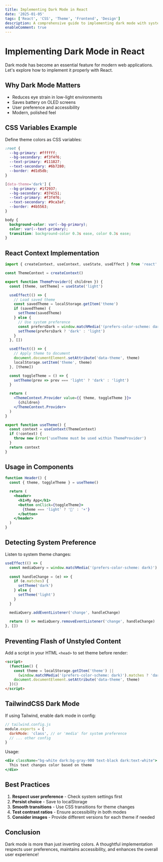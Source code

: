 ```yaml
---
title: Implementing Dark Mode in React
date: '2025-01-05'
tags: ['React', 'CSS', 'Theme', 'Frontend', 'Design']
description: A comprehensive guide to implementing dark mode with system preferences detection and persistent user choice.
enableComment: true
---
```


# Implementing Dark Mode in React

Dark mode has become an essential feature for modern web applications. Let's explore how to implement it properly with React.

## Why Dark Mode Matters

- Reduces eye strain in low-light environments
- Saves battery on OLED screens
- User preference and accessibility
- Modern, polished feel

## CSS Variables Example

Define theme colors as CSS variables:

```css
:root {
  --bg-primary: #ffffff;
  --bg-secondary: #f3f4f6;
  --text-primary: #111827;
  --text-secondary: #6b7280;
  --border: #d1d5db;
}

[data-theme='dark'] {
  --bg-primary: #1f2937;
  --bg-secondary: #374151;
  --text-primary: #f3f4f6;
  --text-secondary: #9ca3af;
  --border: #4b5563;
}

body {
  background-color: var(--bg-primary);
  color: var(--text-primary);
  transition: background-color 0.3s ease, color 0.3s ease;
}
```

## React Context Implementation

```jsx
import { createContext, useContext, useState, useEffect } from 'react'

const ThemeContext = createContext()

export function ThemeProvider({ children }) {
  const [theme, setTheme] = useState('light')

  useEffect(() => {
    // Load saved theme
    const savedTheme = localStorage.getItem('theme')
    if (savedTheme) {
      setTheme(savedTheme)
    } else {
      // Use system preference
      const prefersDark = window.matchMedia('(prefers-color-scheme: dark)').matches
      setTheme(prefersDark ? 'dark' : 'light')
    }
  }, [])

  useEffect(() => {
    // Apply theme to document
    document.documentElement.setAttribute('data-theme', theme)
    localStorage.setItem('theme', theme)
  }, [theme])

  const toggleTheme = () => {
    setTheme(prev => prev === 'light' ? 'dark' : 'light')
  }

  return (
    <ThemeContext.Provider value={{ theme, toggleTheme }}>
      {children}
    </ThemeContext.Provider>
  )
}

export function useTheme() {
  const context = useContext(ThemeContext)
  if (!context) {
    throw new Error('useTheme must be used within ThemeProvider')
  }
  return context
}
```

## Usage in Components

```jsx
function Header() {
  const { theme, toggleTheme } = useTheme()

  return (
    <header>
      <h1>My App</h1>
      <button onClick={toggleTheme}>
        {theme === 'light' ? '🌙' : '☀️'}
      </button>
    </header>
  )
}
```

## Detecting System Preference

Listen to system theme changes:

```javascript
useEffect(() => {
  const mediaQuery = window.matchMedia('(prefers-color-scheme: dark)')
  
  const handleChange = (e) => {
    if (e.matches) {
      setTheme('dark')
    } else {
      setTheme('light')
    }
  }

  mediaQuery.addEventListener('change', handleChange)
  
  return () => mediaQuery.removeEventListener('change', handleChange)
}, [])
```

## Preventing Flash of Unstyled Content

Add a script in your HTML `<head>` to set theme before render:

```html
<script>
  (function() {
    const theme = localStorage.getItem('theme') || 
      (window.matchMedia('(prefers-color-scheme: dark)').matches ? 'dark' : 'light')
    document.documentElement.setAttribute('data-theme', theme)
  })()
</script>
```

## TailwindCSS Dark Mode

If using Tailwind, enable dark mode in config:

```javascript
// tailwind.config.js
module.exports = {
  darkMode: 'class', // or 'media' for system preference
  // ... other config
}
```

Usage:

```jsx
<div className="bg-white dark:bg-gray-900 text-black dark:text-white">
  This text changes color based on theme
</div>
```

## Best Practices

1. **Respect user preference** - Check system settings first
2. **Persist choice** - Save to localStorage
3. **Smooth transitions** - Use CSS transitions for theme changes
4. **Test contrast ratios** - Ensure accessibility in both modes
5. **Consider images** - Provide different versions for each theme if needed

## Conclusion

Dark mode is more than just inverting colors. A thoughtful implementation respects user preferences, maintains accessibility, and enhances the overall user experience!
